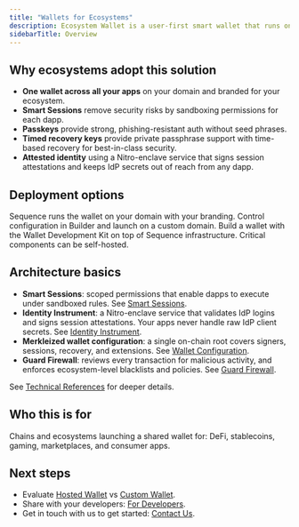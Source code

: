```yaml
---
title: "Wallets for Ecosystems"
description: Ecosystem Wallet is a user-first smart wallet that runs on your domain and serves all your dapps. It combines passkeys, Smart Sessions, and a merkleized wallet configuration to deliver higher security with less friction.
sidebarTitle: Overview
---
```


## Why ecosystems adopt this solution

- **One wallet across all your apps** on your domain and branded for your ecosystem.
- **Smart Sessions** remove security risks by sandboxing permissions for each dapp.
- **Passkeys** provide strong, phishing-resistant auth without seed phrases.
- **Timed recovery keys** provide private passphrase support with time-based recovery for best-in-class security.
- **Attested identity** using a Nitro-enclave service that signs session attestations and keeps IdP secrets out of reach from any dapp.

## Deployment options

<CardGroup>
  <Card title="Hosted Wallet" href="/solutions/wallets/ecosystems/hosted-wallet">
    Sequence runs the wallet on your domain with your branding. Control configuration in Builder and launch on a custom domain.
  </Card>
  <Card title="Custom Wallet" href="/solutions/wallets/ecosystems/custom-wallet">
    Build a wallet with the Wallet Development Kit on top of Sequence infrastructure. Critical components can be self-hosted.
  </Card>
</CardGroup>

## Architecture basics

- **Smart Sessions**: scoped permissions that enable dapps to execute under sandboxed rules. See [Smart Sessions](/solutions/wallets/ecosystems/smart-sessions).
- **Identity Instrument**: a Nitro-enclave service that validates IdP logins and signs session attestations. Your apps never handle raw IdP client secrets. See [Identity Instrument](/solutions/wallets/ecosystems/identity-instrument).
- **Merkleized wallet configuration**: a single on-chain root covers signers, sessions, recovery, and extensions. See [Wallet Configuration](/solutions/wallets/ecosystems/wallet-config).
- **Guard Firewall**: reviews every transaction for malicious activity, and enforces ecosystem-level blacklists and policies. See [Guard Firewall](/solutions/wallets/ecosystems/guard-firewall).

See [Technical References](/solutions/technical-references/overview) for deeper details.

## Who this is for

Chains and ecosystems launching a shared wallet for: DeFi, stablecoins, gaming, marketplaces, and consumer apps.

## Next steps

- Evaluate [Hosted Wallet](/solutions/wallets/ecosystems/hosted-wallet) vs [Custom Wallet](/solutions/wallets/ecosystems/custom-wallet).  
- Share with your developers: [For Developers](/solutions/wallets/developers/overview).
- Get in touch with us to get started: [Contact Us](https://sequence.xyz/contact).
